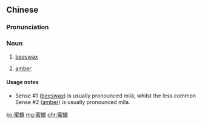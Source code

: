 {{also|蜜蝋|蜜蜡}}
==Chinese==
{{zh-forms|s=蜜蜡}}

===Pronunciation===
{{zh-pron
|m=mìlà,tl=y
|c=mat6 laap6
|mn=bi̍t-la̍h
|cat=n
}}

===Noun===
{{zh-noun}}

# [[beeswax]]
# {{lb|zh|uncommon}} [[amber]]

====Usage notes====
* Sense #1 ([[beeswax]]) is usually pronounced mìlà, whilst the less common Sense #2 ([[amber]]) is usually pronounced mìla.

[[ko:蜜蠟]]
[[mg:蜜蠟]]
[[chr:蜜蠟]]
